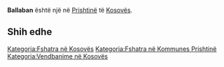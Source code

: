 {{Fshat në 
 | Emri                = Ballaban
 | EmriAlt                = 
 | NAME_SHORT_FORM=      
 | NAME_GENERIC=      
 | NAME_SORT_NAME_RO=      BALLABAN
 | FULL_NAME_RO = Ballaban
 | FULL_NAME_ND_RO=Ballaban
 | SORT_NAME_RG=BALLABAN
 | FULL_NAME_RG=Ballaban
 | FULL_NAME_ND_RG=Ballaban
 | SRP_NAME_SHORT_FORM=      
 | SRP_NAME_GENERIC=      
 | SRP_NAME_SORT_NAME_RO=      
 | SRP_FULL_NAME_RO = 
 | SRP_FULL_NAME_ND_RO=
 | SRP_SORT_NAME_RG=
 | SRP_FULL_NAME_RG=
 | SRP_FULL_NAME_ND_RG=
 | Emri (Rasa dhanore) = 
 | Figura              = 
 | Shteti              = Kosovo
 | Komuna              = Prishtinë
 | Kodi postar         = 
 | Sipërfaqja          = 

 | Popullsia           = 

 | Regj. i popullsisë  = 
 | Dend. e popullsisë  = 
 | Faqja zyrtare       = 
 <!--- Koordinatat ----> 
 | Gjerësia            = 42.792222
 | Gjatësia            = 21.321944
 | Lartësia            = 
}}
'''Ballaban''' është një [[]] në [[Prishtinë]] të [[Kosovës]].

<!-- == Gjeografia == -->
<!-- == Historia == -->
<!-- == Demografia == -->
== Shih edhe ==
{{Komuna Prishtinë}}
{{Kosovo-Administrata-Cung}}

[[Kategoria:Fshatra në Kosovës]]
[[Kategoria:Fshatra në Kommunes Prishtinë]]
[[Kategoria:Vendbanime në Kosovës]]